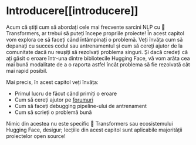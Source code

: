 # Introducere[[introducere]]

<CourseFloatingBanner
    chapter={8}
    classNames="absolute z-10 right-0 top-0"
/>

Acum că știți cum să abordați cele mai frecvente sarcini NLP cu 🤗 Transformers, ar trebui să puteți începe propriile proiecte! În acest capitol vom explora ce să faceți când întâmpinați o problemă. Veți învăța cum să depanați cu succes codul sau antrenamentul și cum să cereți ajutor de la comunitate dacă nu reușiți să rezolvați problema singuri. Și dacă credeți că ați găsit o eroare într-una dintre bibliotecile Hugging Face, vă vom arăta cea mai bună modalitate de a o raporta astfel încât problema să fie rezolvată cât mai rapid posibil.

Mai precis, în acest capitol veți învăța:

- Primul lucru de făcut când primiți o eroare
- Cum să cereți ajutor pe [forumuri](https://discuss.huggingface.co/)
- Cum să faceți debugging pipeline-ului de antrenament
- Cum să scrieți o problemă bună

Nimic din acestea nu este specific 🤗 Transformers sau ecosistemului Hugging Face, desigur; lecțiile din acest capitol sunt aplicabile majorității proiectelor open source! 